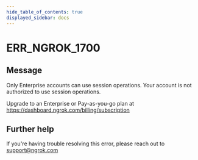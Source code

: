 ```yaml
---
hide_table_of_contents: true
displayed_sidebar: docs
---
```



# ERR_NGROK_1700

## Message

Only Enterprise accounts can use session operations.
Your account is not authorized to use session operations.

Upgrade to an Enterprise or Pay-as-you-go plan at https://dashboard.ngrok.com/billing/subscription

<ErrorDetails error="err_ngrok_1700" />

## Further help

If you're having trouble resolving this error, please reach out to [support@ngrok.com](mailto:support@ngrok.com?subject=Help%20with%20ERR_NGROK_1700)
